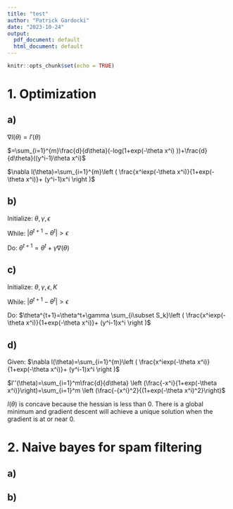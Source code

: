 ```yaml
---
title: "test"
author: "Patrick Gardocki"
date: "2023-10-24"
output:
  pdf_document: default
  html_document: default
---
```


```r
knitr::opts_chunk$set(echo = TRUE)
```

# 1. Optimization

## a)

$\nabla l(\theta)= l'(\theta)$

$=\sum_{i=1}^{m}\frac{d}{d\theta}(-log(1+exp(-\theta x^i) ))+\frac{d}{d\theta}((y^i-1)\theta x^i)$

$\nabla l(\theta)=\sum_{i=1}^{m}\left ( \frac{x^iexp(-\theta x^i)}{1+exp(-\theta x^i)}+ (y^i-1)x^i \right )$


## b)

Initialize: $\theta, \gamma,\epsilon$

While: $|\theta^{t+1}-\theta^t| > \epsilon$

Do: $\theta^{t+1}=\theta^t+\gamma \nabla(\theta)$

## c)

Initialize: $\theta, \gamma,\epsilon,K$

While: $|\theta^{t+1}-\theta^t| > \epsilon$

Do: $\theta^{t+1}=\theta^t+\gamma \sum_{i\subset S_k}\left ( \frac{x^iexp(-\theta x^i)}{1+exp(-\theta x^i)}+ (y^i-1)x^i \right )$


## d)

Given: $\nabla l(\theta)=\sum_{i=1}^{m}\left ( \frac{x^iexp(-\theta x^i)}{1+exp(-\theta x^i)}+ (y^i-1)x^i \right )$

$l''(\theta)=\sum_{i=1}^m\frac{d}{d\theta} \left (\frac{-x^i}{1+exp(-\theta x^i)}\right)=\sum_{i=1}^m \left (\frac{-{x^i}^2}{(1+exp(-\theta x^i)^2}\right)$

$l(\theta)$ is concave because the hessian is less than 0. There is a global minimum and gradient descent will achieve a unique solution when the gradient is at or near 0.

# 2. Naive bayes for spam filtering

## a)


## b)



